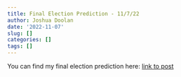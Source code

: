 ```yaml
---
title: Final Election Prediction - 11/7/22
author: Joshua Doolan
date: '2022-11-07'
slug: []
categories: []
tags: []
---
```


You can find my final election prediction here:
<a href="GOV1347-FinalPrediction/final_predictions_writeup.html">link to post</a>